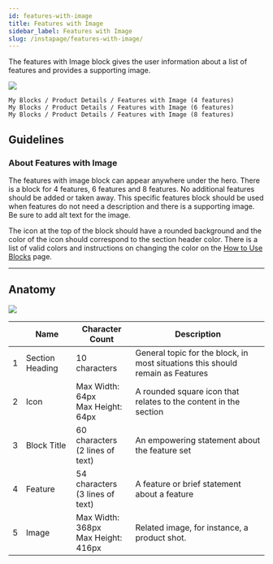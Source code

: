 ```yaml
---
id: features-with-image
title: Features with Image
sidebar_label: Features with Image
slug: /instapage/features-with-image/
---
```


The features with Image block gives the user information about a list of features and provides a supporting image.

![](./assets/features-with-image.png)

```
My Blocks / Product Details / Features with Image (4 features)
My Blocks / Product Details / Features with Image (6 features)
My Blocks / Product Details / Features with Image (8 features)
```

## Guidelines

### About Features with Image

The features with image block can appear anywhere under the hero. There is a block for 4 features, 6 features and 8 features. No additional features should be added or taken away. This specific features block should be used when features do not need a description and there is a supporting image. Be sure to add alt text for the image.

The icon at the top of the block should have a rounded background and the color of the icon should correspond to the section header color. There is a list of valid colors and instructions on changing the color on the [How to Use Blocks](./how-to-use-blocks.mdx) page.

---

## Anatomy

![](./assets/features-with-image-annotated.png)

|     | Name            | Character Count                           | Description                                                                    |
| --- | --------------- | ----------------------------------------- | ------------------------------------------------------------------------------ |
| 1   | Section Heading | 10 characters                             | General topic for the block, in most situations this should remain as Features |
| 2   | Icon            | Max Width: 64px <br /> Max Height: 64px   | A rounded square icon that relates to the content in the section               |
| 3   | Block Title     | 60 characters <br /> (2 lines of text)    | An empowering statement about the feature set                                  |
| 4   | Feature         | 54 characters <br /> (3 lines of text)    | A feature or brief statement about a feature                                   |
| 5   | Image           | Max Width: 368px <br /> Max Height: 416px | Related image, for instance, a product shot.                                   |
